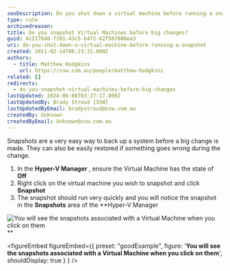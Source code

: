 ```yaml
---
seoDescription: Do you shut down a virtual machine before running a snapshot?
type: rule
archivedreason:
title: Do you snapshot Virtual Machines before big changes?
guid: 4c2176dd-f101-43c5-b472-62f567080ea3
uri: do-you-shut-down-a-virtual-machine-before-running-a-snapshot
created: 2011-02-14T06:23:31.000Z
authors:
  - title: Matthew Hodgkins
    url: https://ssw.com.au/people/matthew-hodgkins
related: []
redirects:
  - do-you-snapshot-virtual-machines-before-big-changes
lastUpdated: 2024-06-08T03:27:17.000Z
lastUpdatedBy: Brady Stroud [SSW]
lastUpdatedByEmail: bradystroud@ssw.com.au
createdBy: Unknown
createdByEmail: Unknown@ssw.com.au
---
```


Snapshots are a very easy way to back up a system before a big change is made. They can also be easily restored if something goes wrong during the change.
1. In the **Hyper-V Manager** , ensure the Virtual Machine has the state of **Off**
2. Right click on the virtual machine you wish to snapshot and click **Snapshot**
3. The snapshot should run very quickly and you will notice the snapshot in the **Snapshots** area of the \*\*Hyper-V Manager

![You will see the snapshots associated with a Virtual Machine when you click on them](/uploads/rules/do-you-shut-down-a-virtual-machine-before-running-a-snapshot/snapshot-while-off.jpg)\*\*

<figureEmbed figureEmbed={{
  preset: "goodExample",
  figure: '**You will see the snapshots associated with a Virtual Machine when you click on them**',
  shouldDisplay: true
} } />
